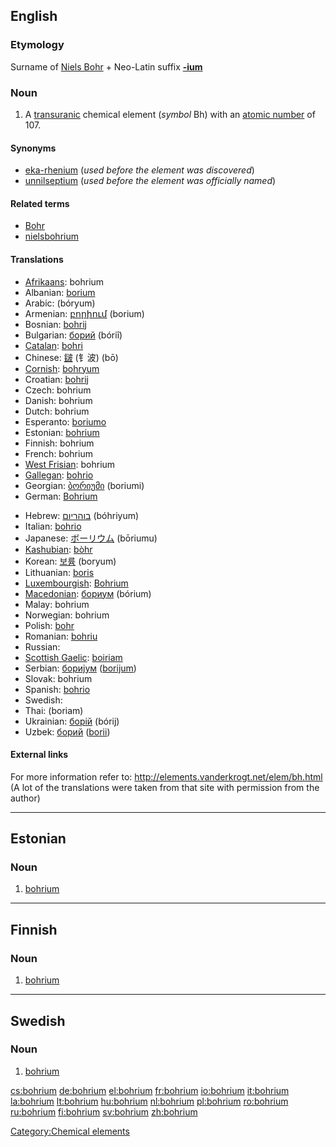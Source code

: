 {{also|Bohrium}}
==English==
{{elements|Bh|seaborgium|Sg|hassium|Hs}}

===Etymology===
Surname of [[w:Niels Bohr|Niels Bohr]] + Neo-Latin suffix '''[[-ium]]'''

===Noun===
{{en-noun|-}}
{{wikipedia}}

# A [[transuranic]] chemical element (''symbol'' Bh) with an [[atomic number]] of 107.

====Synonyms====
* [[eka-rhenium]] (''used before the element was discovered'')
* [[unnilseptium]] (''used before the element was officially named'')

====Related terms====
* [[w:Niels Bohr|Bohr]]
* [[nielsbohrium]]

====Translations====
{{top}}
* [[Afrikaans]]: bohrium
* Albanian: [[borium]]
* Arabic: {{Arab|[[بوريوم]]}} (bóryum) {{m}}
* Armenian: [[բորիում]] (borium)
* Bosnian: [[bohrij]]
* Bulgarian: [[борий]] (bóriî) {{m}}
* [[Catalan]]: [[bohri]]
* Chinese:  [[𨨏]] (钅波) (bō)
* [[Cornish]]: [[bohryum]]
* Croatian: [[bohrij]]
* Czech: bohrium
* Danish: bohrium
* Dutch: bohrium {{n}}
* Esperanto: [[boriumo]]
* Estonian: [[#Estonian|bohrium]]
* Finnish: bohrium
* French: bohrium {{m}}
* [[West Frisian]]: bohrium
* [[Gallegan]]: [[bohrio]]
* Georgian: [[ბორიუმი]] (boriumi)
* German: [[Bohrium]] {{n}}
{{mid}}
* Hebrew: [[בוהריום]] (bóhriyum)
* Italian: [[bohrio]] {{m}}
* Japanese: [[ボーリウム]] (bōriumu)
* [[Kashubian]]: [[bòhr]]
* Korean: [[보륨]] (boryum)
* Lithuanian: [[boris]]
* [[Luxembourgish]]: [[Bohrium]] {{n}}
* [[Macedonian]]: [[бориум]] (bórium) {{m}}
* Malay: bohrium
* Norwegian: bohrium
* Polish: [[bohr]] {{m}}
* Romanian: [[bohriu]] {{n}}
* Russian: {{t|ru|борий|tr=bórij|m}}
* [[Scottish Gaelic]]: [[boiriam]]
* Serbian: [[бориjум]] ([[borijum]]) {{m}}
* Slovak: bohrium
* Spanish: [[bohrio]] {{m}}
* Swedish: {{t|sv|bohrium|n}}
* Thai: {{Thai|[[มอหเรียม]]}} (boriam)
* Ukrainian: [[борiй]] (bórij) {{m}}
* Uzbek: [[борий]] ([[borii]])
{{bottom}}

====External links====
For more information refer to:
http://elements.vanderkrogt.net/elem/bh.html
(A lot of the translations were taken from that site with permission from the author)

[[Category:Chemical elements]]

----

==Estonian==

===Noun===
{{infl|et|noun}}

# {{chemical element|lang=et}} [[#English|bohrium]]

----

==Finnish==
{{wikipedia|lang=fi}}

===Noun===
{{fi-noun}}

# {{chemical element|lang=fi}} [[#English|bohrium]]


-----

==Swedish==
{{wikipedia|lang=sv}}

===Noun===
{{infl|sv|noun|g=n}}
{{sv-noun-unc-n|2=bohriumet}}

# {{context|chemical element|lang=sv}} [[#English|bohrium]]

[[cs:bohrium]]
[[de:bohrium]]
[[el:bohrium]]
[[fr:bohrium]]
[[io:bohrium]]
[[it:bohrium]]
[[la:bohrium]]
[[lt:bohrium]]
[[hu:bohrium]]
[[nl:bohrium]]
[[pl:bohrium]]
[[ro:bohrium]]
[[ru:bohrium]]
[[fi:bohrium]]
[[sv:bohrium]]
[[zh:bohrium]]